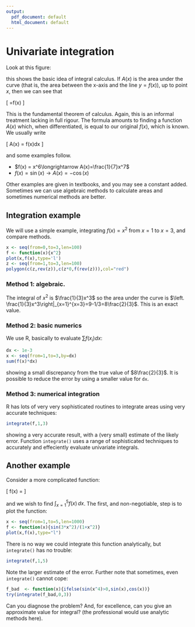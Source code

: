 ```yaml
---
output:
  pdf_document: default
  html_document: default
---
```

# Univariate integration {#univariate_integration}


Look at this figure:

\includegraphics{calculus2}

this shows the basic idea of integral calculus.  If $A(x)$ is the area
under the curve (that is, the area between the x-axis and the line
$y=f(x)$), up to point $x$, then we can see that


\[
\frac{dA(x)}{dx}=f(x)
\]


This is the fundamental theorem of calculus.  Again, this is an
informal treatment lacking in full rigour.  The formula amounts to
finding a function $A(x)$ which, when differentiated, is equal to our
original $f(x)$, which is known.  We usually write

\[
A(x) = \int f(x)dx
\]

and some examples follow.

* $f(x) = x^6\longrightarrow A(x)=\frac{1}{7}x^7$
* $f(x) = \sin(x)\longrightarrow A(x) = -\cos(x)$

Other examples are given in textbooks, and you may see a constant
added.  Sometimes we can use algebraic methods to calculate areas and
sometimes numerical methods are better. 

## Integration example

We will use a simple example, integrating $f(x)=x^2$ from $x=1$ to
$x=3$, and compare methods.

```r
x <- seq(from=0,to=3,len=100)
f <- function(x){x^2}
plot(x,f(x),type='l')
z <- seq(from=1,to=3,len=100)
polygon(c(z,rev(z)),c(z*0,f(rev(z))),col="red")
```

### Method 1: algebraic.

The integral of $x^2$ is $\frac{1}{3}x^3$ so the area under the curve
is $\left. \frac{1}{3}x^3\right|_{x=1}^{x=3}=9-1/3=8\frac{2}{3}$.
This is an exact value.

### Method 2: basic numerics

We use R, basically to evaluate $\sum f(x_i)dx$:

```r
dx <- 1e-3
x <- seq(from=1,to=3,by=dx)
sum(f(x)*dx)
```

showing a small discrepancy from the true value of $8\frac{2}{3}$.  It
is possible to reduce the error by using a smaller value for `dx`.

### Method 3: numerical integration

R has lots of very very sophisticated routines to integrate areas
using very accurate techniques:

```r
integrate(f,1,3)
```

showing a very accurate result, with a (very small) estimate of the
likely error.  Function `integrate()` uses a range of
sophisticated techniques to accurately and effeciently evaluate
univariate integrals.

## Another example

Consider a more complicated function:

\[
f(x) = \frac{\sin\left(3x^2\right)}{1+x^2}
\]



and we wish to find $\int_{x=1}^5 f(x)\,dx$.  The first, and
non-negotiable, step is to plot the function:

```r
x <- seq(from=1,to=5,len=1000)
f <- function(x){sin(3*x^2)/(1+x^2)}
plot(x,f(x),type="l")
```

There is no way we could integrate this function analytically, but
`integrate()` has no trouble:


```r
integrate(f,1,5)
```

Note the larger estimate of the error.  Further note that sometimes,
even `integrate()` cannot cope:


```r
f_bad  <- function(x){ifelse(sin(x^4)>0,sin(x),cos(x))}
try(integrate(f_bad,0,3))
```

Can you diagnose the problem? And, for excellence, can you give an
approximate value for integral? (the professional would use analytic
methods here).

